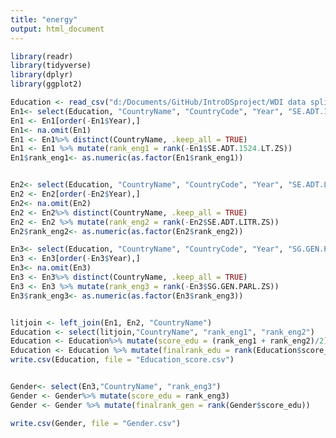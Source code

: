 ```yaml
---
title: "energy"
output: html_document
---
```


```r
library(readr)
library(tidyverse)
library(dplyr)
library(ggplot2)
```

```r
Education <- read_csv("d:/Documents/GitHub/IntroDSproject/WDI data split/Education.csv")
En1<- select(Education, "CountryName", "CountryCode", "Year", "SE.ADT.1524.LT.ZS")
En1 <- En1[order(-En1$Year),]
En1<- na.omit(En1)
En1 <- En1%>% distinct(CountryName, .keep_all = TRUE)
En1 <- En1 %>% mutate(rank_eng1 = rank(-En1$SE.ADT.1524.LT.ZS))
En1$rank_eng1<- as.numeric(as.factor(En1$rank_eng1))


En2<- select(Education, "CountryName", "CountryCode", "Year", "SE.ADT.LITR.ZS")
En2 <- En2[order(-En2$Year),]
En2<- na.omit(En2)
En2 <- En2%>% distinct(CountryName, .keep_all = TRUE)
En2 <- En2 %>% mutate(rank_eng2 = rank(-En2$SE.ADT.LITR.ZS))
En2$rank_eng2<- as.numeric(as.factor(En2$rank_eng2))

En3<- select(Education, "CountryName", "CountryCode", "Year", "SG.GEN.PARL.ZS")
En3 <- En3[order(-En3$Year),]
En3<- na.omit(En3)
En3 <- En3%>% distinct(CountryName, .keep_all = TRUE)
En3 <- En3 %>% mutate(rank_eng3 = rank(-En3$SG.GEN.PARL.ZS))
En3$rank_eng3<- as.numeric(as.factor(En3$rank_eng3))


litjoin <- left_join(En1, En2, "CountryName")
Education <- select(litjoin,"CountryName", "rank_eng1", "rank_eng2")
Education <- Education%>% mutate(score_edu = (rank_eng1 + rank_eng2)/2)
Education <- Education %>% mutate(finalrank_edu = rank(Education$score_edu))
write.csv(Education, file = "Education_score.csv")


Gender<- select(En3,"CountryName", "rank_eng3")
Gender <- Gender%>% mutate(score_edu = rank_eng3)
Gender <- Gender %>% mutate(finalrank_gen = rank(Gender$score_edu))

write.csv(Gender, file = "Gender.csv")
```

